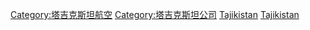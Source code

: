 {{Commonscat|Airlines of Tajikistan}}

[[Category:塔吉克斯坦航空|Category:塔吉克斯坦航空]]
[[Category:塔吉克斯坦公司|Category:塔吉克斯坦公司]]
[[Category:各国航空公司|Tajikistan]]
[[Category:亚洲航空公司|Tajikistan]]